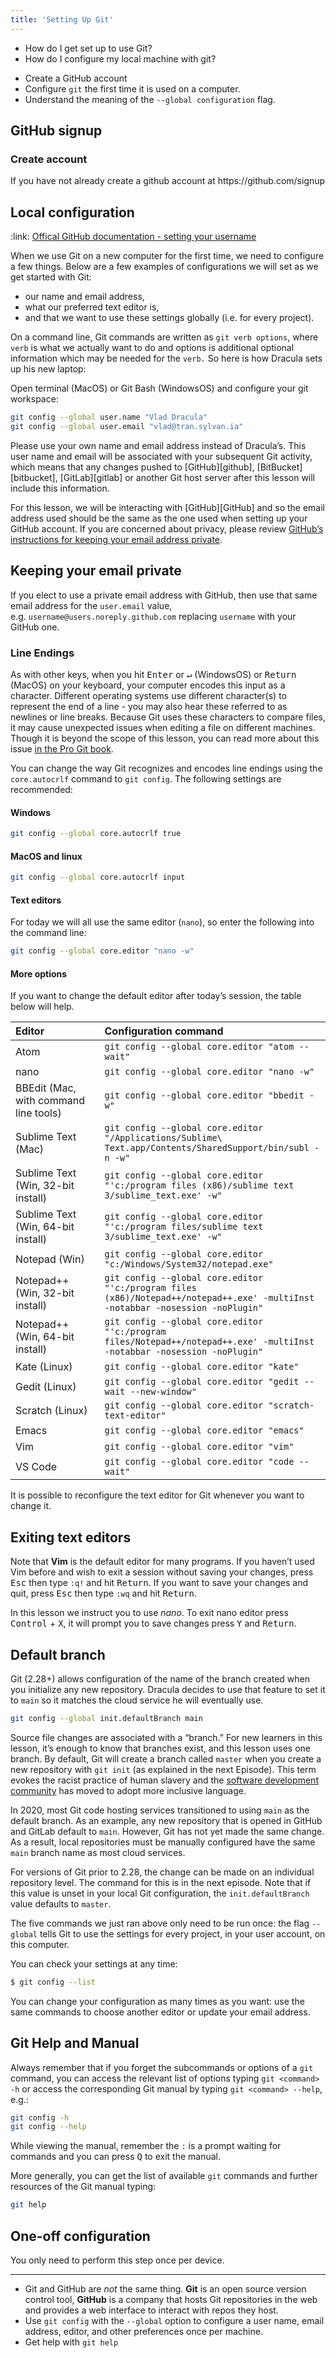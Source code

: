 ```yaml
---
title: 'Setting Up Git'
---
```


:::::::::::::::::::::::::::::::::::::: questions 

- How do I get set up to use Git?
- How do I configure my local machine with git? 

::::::::::::::::::::::::::::::::::::::::::::::::

::::::::::::::::::::::::::::::::::::: objectives

- Create a GitHub account
- Configure `git` the first time it is used on a computer.
- Understand the meaning of the `--global configuration` flag.

::::::::::::::::::::::::::::::::::::::::::::::::

## GitHub signup

::::::::::::::::::::::::::::::::::::: checklist

### Create account

If you have not already create a github account at https://github.com/signup

::::::::::::::::::::::::::::::::::::::::::::::::


## Local configuration

:link: [Offical GitHub documentation - setting your username](https://docs.github.com/en/get-started/getting-started-with-git/setting-your-username-in-git)

When we use Git on a new computer for the first time, we need to configure a few things. Below are a few examples of configurations we will set as we get started with Git:

- our name and email address,
- what our preferred text editor is,
- and that we want to use these settings globally (i.e. for every project).

On a command line, Git commands are written as `git verb options`, where `verb` is what we actually want to do and options is additional optional information which may be needed for the `verb.` So here is how Dracula sets up his new laptop:

Open terminal (MacOS) or Git Bash (WindowsOS) and configure your git workspace:

```bash
git config --global user.name "Vlad Dracula"
git config --global user.email "vlad@tran.sylvan.ia"
```

Please use your own name and email address instead of Dracula's. This user name and email will be associated with your subsequent Git activity, which means that any changes pushed to [GitHub][github], [BitBucket][bitbucket], [GitLab][gitlab] or another Git host server after this lesson will include this information.

For this lesson, we will be interacting with [GitHub][GitHub] and so the email address used should be the same as the one used when setting up your GitHub account. If you are concerned about privacy, please review [GitHub's instructions for keeping your email address private](https://help.github.com/articles/keeping-your-email-address-private/). 

::: callout

## Keeping your email private

If you elect to use a private email address with GitHub, then use that same email address for the `user.email` value, e.g. `username@users.noreply.github.com` replacing `username` with your GitHub one.
:::

::::::::::::::::::::::::::::::::::::::: discussion

### Line Endings

As with other keys, when you hit <kbd>Enter</kbd> or <kbd>↵</kbd> (WindowsOS) or <kbd>Return</kbd> (MacOS) on your keyboard, your computer encodes this input as a character. 
Different operating systems use different character(s) to represent the end of a line - you may also hear these referred to as newlines or line breaks.
Because Git uses these characters to compare files, it may cause unexpected issues when editing a file on different machines. 
Though it is beyond the scope of this lesson, you can read more about this issue [in the Pro Git book](https://www.git-scm.com/book/en/v2/Customizing-Git-Git-Configuration#_core_autocrlf).

You can change the way Git recognizes and encodes line endings using the `core.autocrlf` command to `git config`. The following settings are recommended:

:::::::::::::::::::::::::::::::::::::::::::::::::::

:::::::::::::::: solution

#### Windows

```bash
git config --global core.autocrlf true
```

:::::::::::::::::::::::::

:::::::::::::::: solution

#### MacOS and linux

```bash
git config --global core.autocrlf input
```

:::::::::::::::::::::::::

:::::::::::::::: discussion

#### Text editors

For today we will all use the same editor (`nano`), so enter the following into the command line:


```bash
git config --global core.editor "nano -w"
```

:::::::::::::::: 

:::::::::::::::: solution

#### More options

If you want to change the default editor after today's session, the table below will help.

| Editor             | Configuration command                            |
|:-------------------|:-------------------------------------------------|
| Atom | `git config --global core.editor "atom --wait"`|
| nano               | `git config --global core.editor "nano -w"`    |
| BBEdit (Mac, with command line tools) | `git config --global core.editor "bbedit -w"`    |
| Sublime Text (Mac) | `git config --global core.editor "/Applications/Sublime\ Text.app/Contents/SharedSupport/bin/subl -n -w"` |
| Sublime Text (Win, 32-bit install) | `git config --global core.editor "'c:/program files (x86)/sublime text 3/sublime_text.exe' -w"` |
| Sublime Text (Win, 64-bit install) | `git config --global core.editor "'c:/program files/sublime text 3/sublime_text.exe' -w"` |
| Notepad (Win)    | `git config --global core.editor "c:/Windows/System32/notepad.exe"`|
| Notepad++ (Win, 32-bit install)    | `git config --global core.editor "'c:/program files (x86)/Notepad++/notepad++.exe' -multiInst -notabbar -nosession -noPlugin"`|
| Notepad++ (Win, 64-bit install)    | `git config --global core.editor "'c:/program files/Notepad++/notepad++.exe' -multiInst -notabbar -nosession -noPlugin"`|
| Kate (Linux)       | `git config --global core.editor "kate"`       |
| Gedit (Linux)      | `git config --global core.editor "gedit --wait --new-window"`   |
| Scratch (Linux)       | `git config --global core.editor "scratch-text-editor"`  |
| Emacs              | `git config --global core.editor "emacs"`   |
| Vim                | `git config --global core.editor "vim"`   |
| VS Code                | `git config --global core.editor "code --wait"`   |

It is possible to reconfigure the text editor for Git whenever you want to change it.

:::::::::::::::: 

::::::::::::::::::::::::::::::::::::::: callout

## Exiting text editors

Note that **Vim** is the default editor for many programs. 
If you haven’t used Vim before and wish to exit a session without saving your changes, press <kbd>Esc</kbd> then type `:q!` and hit <kbd>Return</kbd>.
If you want to save your changes and quit, press <kbd>Esc</kbd> then type `:wq` and hit <kbd>Return</kbd>.

In this lesson we instruct you to use *nano*. To exit nano editor press <kbd>Control</kbd> + <kbd>X</kbd>, it will prompt you to save changes press <kbd>Y</kbd> and <kbd>Return</kbd>.

::::::::::::::::::::::::::::::::::::::: 


## Default branch

Git (2.28+) allows configuration of the name of the branch created when you initialize any new repository. Dracula decides to use that feature to set it to `main` so it matches the cloud service he will eventually use.

```bash
git config --global init.defaultBranch main
```

::::::::::::::::::::::::::::::::::::::: callout

Source file changes are associated with a “branch.” For new learners in this lesson, it’s enough to know that branches exist, and this lesson uses one branch.
By default, Git will create a branch called `master` when you create a new repository with `git init` (as explained in the next Episode). This term evokes the racist practice of human slavery and the [software development community](https://github.com/github/renaming) has moved to adopt more inclusive language.

In 2020, most Git code hosting services transitioned to using `main` as the default branch. As an example, any new repository that is opened in GitHub and GitLab default to `main`. However, Git has not yet made the same change. As a result, local repositories must be manually configured have the same `main` branch name as most cloud services.

For versions of Git prior to 2.28, the change can be made on an individual repository level. The command for this is in the next episode. Note that if this value is unset in your local Git configuration, the `init.defaultBranch` value defaults to `master`.

::::::::::::::::::::::::::::::::::::::: 

The five commands we just ran above only need to be run once: the flag `--global` tells Git to use the settings for every project, in your user account, on this computer.

You can check your settings at any time:

```bash
$ git config --list
```

You can change your configuration as many times as you want: use the same commands to choose another editor or update your email address.


::::::::::::::::::::::::::::::::::::::: discussion

## Git Help and Manual

Always remember that if you forget the subcommands or options of a `git` command, you can access the relevant list of options typing `git <command> -h` or access the corresponding Git manual by typing `git <command> --help`, e.g.:

```bash
git config -h
git config --help
```

While viewing the manual, remember the `:` is a prompt waiting for commands and you can press <kbd>Q</kbd> to exit the manual.

More generally, you can get the list of available `git` commands and further resources of the Git manual typing:

```bash
git help
```

::::::::::::::::::::::::::::::::::::::: 

:::::: callout

## One-off configuration

You only need to perform this step once per device.

::::::

---

:::::: keypoints
 - Git and GitHub are *not* the same thing. **Git** is an open source version control tool, **GitHub** is a company that hosts Git repositories in the web and provides a web interface to interact with repos they host.
 - Use `git config` with the `--global` option to configure a user name, email address, editor, and other preferences once per machine.
 - Get help with `git help`
::::::
